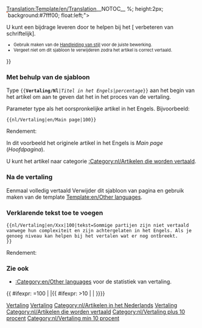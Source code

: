 <noinclude>[[Translation:Template/en/Translation]]</noinclude><noinclude>__NOTOC__ </noinclude>{{en/Ambox| type  = style
| image = en/Translation.png
| text  = <strong>Dit artikel is vertaald uit het oorspronkelijke Engels: <includeonly>[{{SERVER}}{{localurl:{{NAMESPACE}}:{{{1}}}|action=view}} {{{1}}}]</includeonly><noinclude>{{{1}}}</noinclude>.</strong>
<div>{{{tekst|}}}</div>
<div style="font-size: 90%">
<div style="margin:auto; text-align:Left;">Percentage: {{{2|0}}}% ca
<div style="width:200px; text-align:Left; border:1px solid #aaa; padding:1px; overflow:hidden;"><span style="width:{{#expr: ({{{2|0}}}/100) * 100}}%; height:2px; background:#7fff00; float:left;">&nbsp;</span><span style="width:{{#expr: 100 - ({{{2|0}}}/100) * 100}}%; height:2px; background:#ff7f50; float:left;">&nbsp;</span></div>
</div>
U kunt een bijdrage leveren door te helpen bij het [{{SERVER}}{{localurl:{{NAMESPACE}}:{{PAGENAME}}|action=edit}} verbeteren van schriftelijk].
</div><div style="font-size: 80%">
* Gebruik maken van de [[es/Wiki/Manual de Estilo|Handleiding van stijl]] voor de juiste bewerking.
* Vergeet niet om dit sjabloon te verwijderen zodra het artikel is correct vertaald.</div>
}}<noinclude>

=== Met behulp van de sjabloon===
Type <code><nowiki>{{</nowiki>'''Vertaling/Nl'''|''Titel in het Engels''|''percentage''<nowiki>}}</nowiki></code> aan het begin van het artikel om aan te geven dat het in het proces van de vertaling.
<p>Parameter type als het oorspronkelijke artikel in het Engels. Bijvoorbeeld:</p>

<pre>{{nl/Vertaling|en/Main page|100}}</pre>
Rendement:
{{nl/Vertaling|en/Main page|100}}

In dit voorbeeld het originele artikel in het Engels is ''Main page'' (''Hoofdpagina'').
<p>U kunt het artikel naar categorie [[:Category:nl/Artikelen die worden vertaald]].</p>

=== Na de vertaling===
Eenmaal volledig vertaald Verwijder dit sjabloon van pagina en gebruik maken van de template [[Template:en/Other languages]].

===Verklarende tekst toe te voegen===
<pre>{{nl/Vertaling|en/Xxx|100|tekst=Sommige partijen zijn niet vertaald vanwege hun complexiteit en zijn achtergelaten in het Engels. Als je genoeg niveau kan helpen bij het vertalen wat er nog ontbreekt.
}}</pre>
Rendement:
{{nl/Vertaling|en/Xxx|100|tekst=Sommige partijen zijn niet vertaald vanwege hun complexiteit en zijn achtergelaten in het Engels. Als je genoeg niveau kan helpen bij het vertalen wat er nog ontbreekt.}}

=== Zie ook===
*[[:Category:en/Other languages]] voor de statistiek van vertaling.

[[Category:nl/Sjablonen|Vertaling]][[Category:nl/Berichtenvensters|Vertaling]][[Category:nl/Artikelen in het Nederlands]][[Category:nl/Vertaling|Vertaling]]
</noinclude><includeonly>{{ #ifexpr: {{{2|0}}}=100 | |[[Category:nl/Artikelen die worden vertaald]]{{ #ifexpr: {{{2|0}}}>10 | [[Category:nl/Vertaling plus 10 procent]] | [[Category:nl/Vertaling min 10 procent]]}}}}</includeonly>